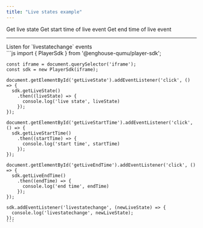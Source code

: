 ```yaml
---
title: "Live states example"
---
```



<Playground url={IFRAME_URL}>
  <div slot="actions">
    <div className="playground-actions-container">
      <PlaygroundButton type="get" command="getLiveState">Get live state</PlaygroundButton>
      <PlaygroundButton type="get" command="getLiveStartTime">Get start time of live event</PlaygroundButton>
      <PlaygroundButton type="get" command="getLiveEndTime">Get end time of live event</PlaygroundButton>
    </div>
    <hr/>
    <PlaygroundCheckbox id="addEventListener" checked={true} event="livestatechange">Listen for `livestatechange` events</PlaygroundCheckbox>
  </div>
  <div slot="code">
    ```js
    import { PlayerSdk } from '@enghouse-qumu/player-sdk';

    const iframe = document.querySelector('iframe');
    const sdk = new PlayerSdk(iframe);

    document.getElementById('getLiveState').addEventListener('click', () => {
      sdk.getLiveState()
        .then((liveState) => {
          console.log('live state', liveState)
        });
    });

    document.getElementById('getLiveStartTime').addEventListener('click', () => {
      sdk.getLiveStartTime()
        .then((startTime) => {
          console.log('start time', startTime)
        });
    });

    document.getElementById('getLiveEndTime').addEventListener('click', () => {
      sdk.getLiveEndTime()
        .then((endTime) => {
          console.log('end time', endTime)
        });
    });

    sdk.addEventListener('livestatechange', (newLiveState) => {
      console.log('livestatechange', newLiveState);
    });
    ```
  </div>
</Playground>
